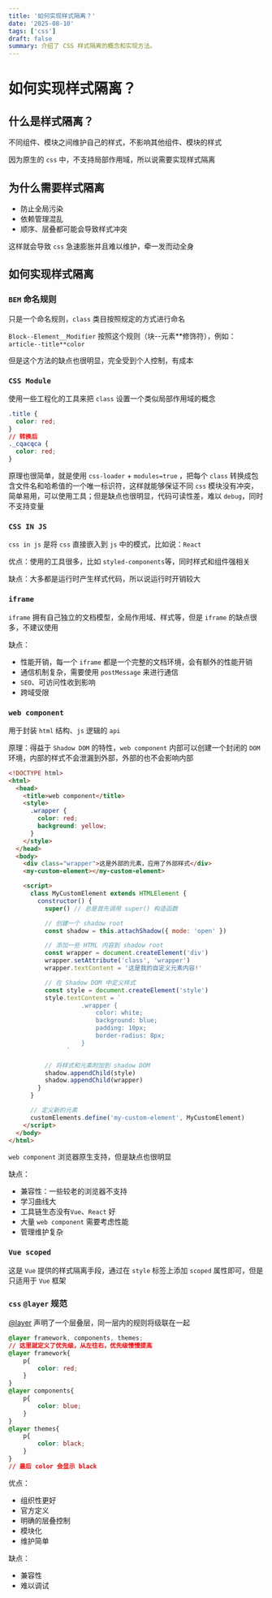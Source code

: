 ```yaml
---
title: '如何实现样式隔离？'
date: '2025-08-10'
tags: ['css']
draft: false
summary: 介绍了 CSS 样式隔离的概念和实现方法。
---
```


# 如何实现样式隔离？

## 什么是样式隔离？

不同组件、模块之间维护自己的样式，不影响其他组件、模块的样式

因为原生的 `css` 中，不支持局部作用域，所以说需要实现样式隔离

## 为什么需要样式隔离

- 防止全局污染
- 依赖管理混乱
- 顺序、层叠都可能会导致样式冲突

这样就会导致 `css` 急速膨胀并且难以维护，牵一发而动全身

## 如何实现样式隔离

### `BEM` 命名规则

只是一个命名规则，`class` 类目按照规定的方式进行命名

`Block--Element__Modifier` 按照这个规则（块--元素**修饰符），例如：`article--title**color`

但是这个方法的缺点也很明显，完全受到个人控制，有成本

### `CSS Module`

使用一些工程化的工具来把 `class` 设置一个类似局部作用域的概念

```css
.title {
  color: red;
}
// 转换后
._cqacqca {
  color: red;
}
```

原理也很简单，就是使用 `css-loader` + `modules=true` ，把每个 `class` 转换成包含文件名和哈希值的一个唯一标识符，这样就能够保证不同 `css` 模块没有冲突，简单易用，可以使用工具；但是缺点也很明显，代码可读性差，难以 `debug`，同时不支持变量

### `CSS IN JS`

`css in js` 是将 `css` 直接嵌入到 `js` 中的模式，比如说：`React`

优点：使用的工具很多，比如 `styled-components`等，同时样式和组件强相关

缺点：大多都是运行时产生样式代码，所以说运行时开销较大

### `iframe`

`iframe` 拥有自己独立的文档模型，全局作用域、样式等，但是 `iframe` 的缺点很多，不建议使用

缺点：

- 性能开销，每一个 `iframe` 都是一个完整的文档环境，会有额外的性能开销
- 通信机制复杂，需要使用 `postMessage` 来进行通信
- `SEO`、可访问性收到影响
- 跨域受限

### `web component`

用于封装 `html` 结构、`js` 逻辑的 `api`

原理：得益于 `Shadow DOM` 的特性，`web component` 内部可以创建一个封闭的 `DOM` 环境，内部的样式不会泄漏到外部，外部的也不会影响内部

```html
<!DOCTYPE html>
<html>
  <head>
    <title>web component</title>
    <style>
      .wrapper {
        color: red;
        background: yellow;
      }
    </style>
  </head>
  <body>
    <div class="wrapper">这是外部的元素，应用了外部样式</div>
    <my-custom-element></my-custom-element>

    <script>
      class MyCustomElement extends HTMLElement {
        constructor() {
          super() // 总是首先调用 super() 构造函数

          // 创建一个 shadow root
          const shadow = this.attachShadow({ mode: 'open' })

          // 添加一些 HTML 内容到 shadow root
          const wrapper = document.createElement('div')
          wrapper.setAttribute('class', 'wrapper')
          wrapper.textContent = '这是我的自定义元素内容!'

          // 在 Shadow DOM 中定义样式
          const style = document.createElement('style')
          style.textContent = `
                    .wrapper {
                        color: white;
                        background: blue;
                        padding: 10px;
                        border-radius: 8px;
                    }
                `

          // 将样式和元素附加到 shadow DOM
          shadow.appendChild(style)
          shadow.appendChild(wrapper)
        }
      }

      // 定义新的元素
      customElements.define('my-custom-element', MyCustomElement)
    </script>
  </body>
</html>
```

`web component` 浏览器原生支持，但是缺点也很明显

缺点：

- 兼容性：一些较老的浏览器不支持
- 学习曲线大
- 工具链生态没有`Vue`、`React` 好
- 大量 `web component` 需要考虑性能
- 管理维护复杂

### `Vue scoped`

这是 `Vue` 提供的样式隔离手段，通过在 `style` 标签上添加 `scoped` 属性即可，但是只适用于 `Vue` 框架

### `css` `@layer` 规范

[@layer](https://developer.mozilla.org/zh-CN/docs/Web/CSS/@layer) 声明了一个层叠层，同一层内的规则将级联在一起

```css
@layer framework, components, themes;
// 这里就定义了优先级，从左往右，优先级慢慢提高
@layer framework{
    p{
        color: red;
    }
}
@layer components{
    p{
        color: blue;
    }
}
@layer themes{
    p{
        color: black;
    }
}
// 最后 color 会显示 black
```

优点：

- 组织性更好
- 官方定义
- 明确的层叠控制
- 模块化
- 维护简单

缺点：

- 兼容性
- 难以调试
